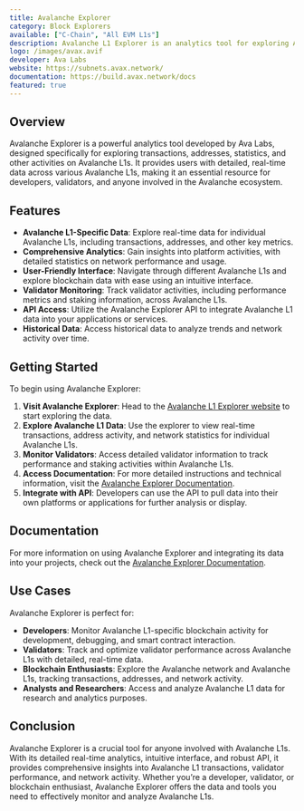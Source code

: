```yaml
---
title: Avalanche Explorer
category: Block Explorers
available: ["C-Chain", "All EVM L1s"]
description: Avalanche L1 Explorer is an analytics tool for exploring Avalanche L1 transactions, addresses, statistics, and other platform activities.
logo: /images/avax.avif
developer: Ava Labs
website: https://subnets.avax.network/
documentation: https://build.avax.network/docs
featured: true
---
```


## Overview

Avalanche Explorer is a powerful analytics tool developed by Ava Labs, designed specifically for exploring transactions, addresses, statistics, and other activities on Avalanche L1s. It provides users with detailed, real-time data across various Avalanche L1s, making it an essential resource for developers, validators, and anyone involved in the Avalanche ecosystem.

## Features

- **Avalanche L1-Specific Data**: Explore real-time data for individual Avalanche L1s, including transactions, addresses, and other key metrics.
- **Comprehensive Analytics**: Gain insights into platform activities, with detailed statistics on network performance and usage.
- **User-Friendly Interface**: Navigate through different Avalanche L1s and explore blockchain data with ease using an intuitive interface.
- **Validator Monitoring**: Track validator activities, including performance metrics and staking information, across Avalanche L1s.
- **API Access**: Utilize the Avalanche Explorer API to integrate Avalanche L1 data into your applications or services.
- **Historical Data**: Access historical data to analyze trends and network activity over time.

## Getting Started

To begin using Avalanche Explorer:

1. **Visit Avalanche Explorer**: Head to the [Avalanche L1 Explorer website](https://subnets.avax.network/) to start exploring the data.
2. **Explore Avalanche L1 Data**: Use the explorer to view real-time transactions, address activity, and network statistics for individual Avalanche L1s.
3. **Monitor Validators**: Access detailed validator information to track performance and staking activities within Avalanche L1s.
4. **Access Documentation**: For more detailed instructions and technical information, visit the [Avalanche Explorer Documentation](https://build.avax.network/docs).
5. **Integrate with API**: Developers can use the API to pull data into their own platforms or applications for further analysis or display.

## Documentation

For more information on using Avalanche Explorer and integrating its data into your projects, check out the [Avalanche Explorer Documentation](https://build.avax.network/docs).

## Use Cases

Avalanche Explorer is perfect for:

- **Developers**: Monitor Avalanche L1-specific blockchain activity for development, debugging, and smart contract interaction.
- **Validators**: Track and optimize validator performance across Avalanche L1s with detailed, real-time data.
- **Blockchain Enthusiasts**: Explore the Avalanche network and Avalanche L1s, tracking transactions, addresses, and network activity.
- **Analysts and Researchers**: Access and analyze Avalanche L1 data for research and analytics purposes.

## Conclusion

Avalanche Explorer is a crucial tool for anyone involved with Avalanche L1s. With its detailed real-time analytics, intuitive interface, and robust API, it provides comprehensive insights into Avalanche L1 transactions, validator performance, and network activity. Whether you’re a developer, validator, or blockchain enthusiast, Avalanche Explorer offers the data and tools you need to effectively monitor and analyze Avalanche L1s.

